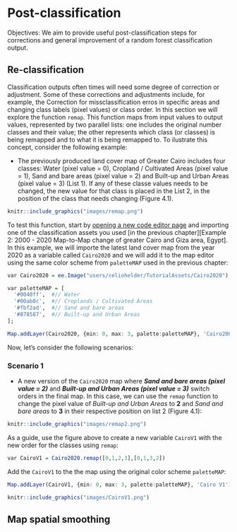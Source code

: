 # Post-classification

Objectives: We aim to provide useful post-classification steps for corrections and general improvement of a random forest classification output. 

## Re-classification ##

Classification outputs often times will need some degree of correction or adjustment. Some of these corrections and adjustments include, for example, the Correction for missclassification erros in specific areas and changing class labels (pixel values) or class order. In this section we will explore the function `remap`. This function maps from input values to output values, represented by two parallel lists: one includes the original number classes and their value; the other represents which class (or classes) is being remapped and to what it is being remapped to. 
To ilustrate this concept, consider the following example:

- The previously produced land cover map of Greater Cairo includes four classes: Water (pixel value = 0), Cropland / Cultivated Areas (pixel value = 1), Sand and bare areas (pixel value = 2) and Built-up and Urban Areas (pixel value = 3) (List 1). If any of these classe values needs to be changed, the new value for that class is placed in the List 2, in the position of the class that needs changing (Figure 4.1).

```r
knitr::include_graphics("images/remap.png")
```

To test this function, start by [opening a new code editor page](https://code.earthengine.google.com/){target="_blank"} and importing one of the classification assets you used [in the previous chapter][Example 2: 2000 - 2020 Map-to-Map change of greater Cairo and Giza area, Egypt]. In this example, we will importe the latest land cover map from the year 2020 as a variable called `Cairo2020` and we will add it to the map editor using the same color scheme from `paletteMAP` used in the previous chapter:

```r
var Cairo2020 = ee.Image("users/celiohelder/TutorialAssets/Cairo2020");

var paletteMAP = [
  '#0040ff',  #// Water
  '#00ab0c',  #// Croplands / Cultivated Areas
  '#fbf2ad',  #// Sand and bare areas
  '#878587',  #// Built-up and Urban Areas
];

Map.addLayer(Cairo2020, {min: 0, max: 3, palette:paletteMAP}, 'Cairo2000');
```

Now, let's consider the following scenarios:

### Scenario 1

- A new version of the `Cairo2020` map where *__Sand and bare areas (pixel value = 2)__* and *__Built-up and Urban Areas (pixel value = 3)__* switch orders in the final map. In this case, we can use the `remap` function to change the pixel value of *Built-up and Urban Areas* to __2__ and *Sand and bare areas* to __3__ in their respective position on list 2 (Figure 4.1):

```r
knitr::include_graphics("images/remap2.png")
```

As a guide, use the figure above to create a new variable `CairoV1` with the new order for the classes using `remap`:
```r
var CairoV1 = Cairo2020.remap([0,1,2,3],[0,1,3,2])
```

Add the `CairoV1` to the the map using the original color scheme `paletteMAP`:

```r
Map.addLayer(CairoV1, {min: 0, max: 3, palette:paletteMAP}, 'Cairo V1');
```

```r
knitr::include_graphics("images/CairoV1.png")
```

## Map spatial smoothing ##